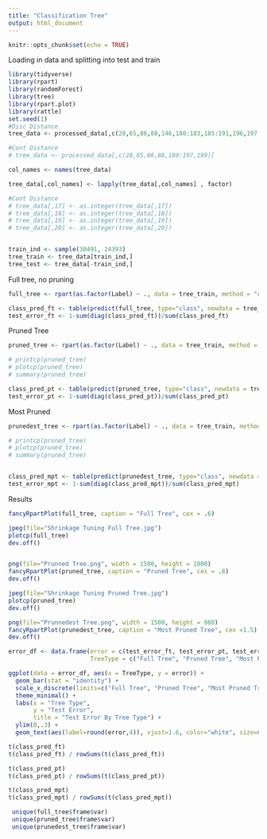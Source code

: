 ```yaml
---
title: "Classification Tree"
output: html_document
---
```


```r
knitr::opts_chunk$set(echo = TRUE)
```

Loading in data and splitting into test and train
```r
library(tidyverse)
library(rpart)
library(randomForest)
library(tree)
library(rpart.plot)
library(rattle)
set.seed(1)
#Disc Distance
tree_data <- processed_data[,c(28,65,86,88,146,180:183,185:191,196,197,199:203)]

#Cont Distance
# tree_data <- processed_data[,c(28,65,86,88,180:197,199)]

col_names <- names(tree_data)

tree_data[,col_names] <- lapply(tree_data[,col_names] , factor)

#Cont Distance
# tree_data[,17] <- as.integer(tree_data[,17])
# tree_data[,18] <- as.integer(tree_data[,18])
# tree_data[,19] <- as.integer(tree_data[,19])
# tree_data[,20] <- as.integer(tree_data[,20])


train_ind <- sample(30491, 24393)
tree_train <- tree_data[train_ind,]
tree_test <- tree_data[-train_ind,]
```

Full tree, no pruning
```r
full_tree <- rpart(as.factor(Label) ~ ., data = tree_train, method = "class", xval = 10, cp = .0001)

class_pred_ft <- table(predict(full_tree, type="class", newdata = tree_test), tree_test$Label)
test_error_ft <- 1-sum(diag(class_pred_ft))/sum(class_pred_ft)
```


Pruned Tree
```r
pruned_tree <- rpart(as.factor(Label) ~ ., data = tree_train, method = "class", xval = 10, cp = .0016)

# printcp(pruned_tree)
# plotcp(pruned_tree)
# summary(pruned_tree)

class_pred_pt <- table(predict(pruned_tree, type="class", newdata = tree_test), tree_test$Label)
test_error_pt <- 1-sum(diag(class_pred_pt))/sum(class_pred_pt)
```
Most Pruned
```r
prunedest_tree <- rpart(as.factor(Label) ~ ., data = tree_train, method = "class", xval = 10, cp = .0052)

# printcp(pruned_tree)
# plotcp(pruned_tree)
# summary(pruned_tree)


class_pred_mpt <- table(predict(prunedest_tree, type="class", newdata = tree_test), tree_test$Label)
test_error_mpt <- 1-sum(diag(class_pred_mpt))/sum(class_pred_mpt)
```

Results

```r

fancyRpartPlot(full_tree, caption = "Full Tree", cex = .6)

jpeg(file="Shrinkage Tuning Full Tree.jpg")
plotcp(full_tree)
dev.off()


png(file="Prunned Tree.png", width = 1500, height = 1000)
fancyRpartPlot(pruned_tree, caption = "Pruned Tree", cex = .8)
dev.off()

jpeg(file="Shrinkage Tuning Pruned Tree.jpg")
plotcp(pruned_tree)
dev.off()

png(file="Prunnedest Tree.png", width = 1500, height = 900)
fancyRpartPlot(prunedest_tree, caption = "Most Pruned Tree", cex =1.5)
dev.off()

error_df <- data.frame(error = c(test_error_ft, test_error_pt, test_error_mpt),
                       TreeType = c("Full Tree", "Pruned Tree", "Most Pruned Tree"))

ggplot(data = error_df, aes(x = TreeType, y = error)) + 
  geom_bar(stat = "identity") + 
  scale_x_discrete(limits=c("Full Tree", "Pruned Tree", "Most Pruned Tree")) + 
  theme_minimal() + 
  labs(x = "Tree Type",
       y = "Test Error",
       title = "Test Error By Tree Type") + 
  ylim(0,.3) + 
  geom_text(aes(label=round(error,4)), vjust=1.6, color="white", size=6)

t(class_pred_ft)
t(class_pred_ft) / rowSums(t(class_pred_ft))

t(class_pred_pt)
t(class_pred_pt) / rowSums(t(class_pred_pt))

t(class_pred_mpt)
t(class_pred_mpt) / rowSums(t(class_pred_mpt))

 unique(full_tree$frame$var)
 unique(pruned_tree$frame$var)
 unique(prunedest_tree$frame$var)
```
